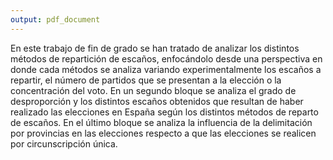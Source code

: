 ```yaml
---
output: pdf_document
---
```


En este trabajo de fin de grado se han tratado de analizar los distintos métodos de repartición de escaños, enfocándolo desde una perspectiva en donde cada métodos se analiza variando experimentalmente los escaños a repartir, el número de partidos que se presentan a la elección o la concentración del voto.
En un segundo bloque se analiza el grado de desproporción y los distintos escaños obtenidos que resultan de haber realizado las elecciones en España según los distintos métodos de reparto de escaños. En el último bloque se analiza la influencia de la delimitación por provincias en las elecciones respecto a que las elecciones se realicen por circunscripción única.
